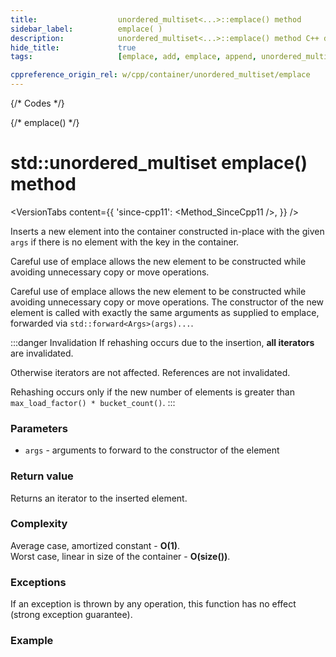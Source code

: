 ```yaml
---
title:					unordered_multiset<...>::emplace() method
sidebar_label:			emplace( )
description:			unordered_multiset<...>::emplace() method C++ documentation
hide_title:				true
tags:					[emplace, add, emplace, append, unordered_multiset]

cppreference_origin_rel: w/cpp/container/unordered_multiset/emplace
---
```



{/* Codes */}

{/* emplace() */}

# std::unordered_multiset emplace() method

<VersionTabs content={{
	'since-cpp11': <Method_SinceCpp11 />,
}} />

Inserts a new element into the container constructed in-place with the given `args` if there is no element with the key in the container.

Careful use of emplace allows the new element to be constructed while avoiding unnecessary copy or move operations.

Careful use of emplace allows the new element to be constructed while avoiding unnecessary copy or move operations.
The constructor of the new element is called with exactly the same arguments as supplied to emplace, forwarded via `std::forward<Args>(args)...`.

:::danger Invalidation
If rehashing occurs due to the insertion, **all iterators** are invalidated.

Otherwise iterators are not affected. References are not invalidated.

Rehashing occurs only if the new number of elements is greater than `max_load_factor() * bucket_count()`.
:::

### Parameters

 - `args` - arguments to forward to the constructor of the element

### Return value

Returns an iterator to the inserted element.

### Complexity

Average case, amortized constant - **O(1)**.  
Worst case, linear in size of the container - **O(size())**.

### Exceptions

If an exception is thrown by any operation, this function has no effect (strong exception guarantee).

### Example

<ImproveSection />

